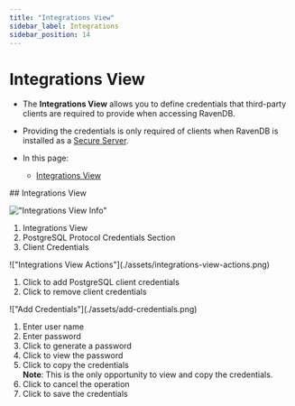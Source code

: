 ```yaml
---
title: "Integrations View"
sidebar_label: Integrations
sidebar_position: 14
---
```




# Integrations View
<Admonition type="note" title="Note">

* The **Integrations View** allows you to define credentials that third-party clients 
  are required to provide when accessing RavenDB.  

* Providing the credentials is only required of clients when RavenDB is installed as a 
  [Secure Server](../../../start/installation/setup-wizard).  

* In this page:  
  * [Integrations View](../../../studio/database/settings/integrations#integrations-view)  
</Admonition>
## Integrations View

!["Integrations View Info"](./assets/integrations-view-info.png)

<Admonition type="info" title="Info">

1. Integrations View  
2. PostgreSQL Protocol Credentials Section  
3. Client Credentials 
</Admonition>
!["Integrations View Actions"](./assets/integrations-view-actions.png)

<Admonition type="warning" title="Warning">

1. Click to add PostgreSQL client credentials  
2. Click to remove client credentials  
</Admonition>
!["Add Credentials"](./assets/add-credentials.png)

1. Enter user name  
2. Enter password  
3. Click to generate a password  
4. Click to view the password  
5. Click to copy the credentials  
   **Note**: This is the only opportunity to view and copy the credentials.  
6. Click to cancel the operation  
7. Click to save the credentials  



